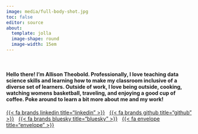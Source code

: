 ```yaml
---
image: media/full-body-shot.jpg
toc: false
editor: source
about: 
  template: jolla
  image-shape: round
  image-width: 15em
---
```



</br>

<!-- ##### A little about me -->

<!-- > Wife to a wonderful nurse {{< fa stethoscope >}} mom to two fluffy cats {{< fa cat >}} I live on the Central Coast of California {{< fa sun >}} I love to teach {{< fa school >}} expecially computing courses {{< fa code >}} I do qualitative research {{< fa pencil >}} on students' sense of belonging and identity {{< fa image-portrait >}} i love cooking {{< fa cook >}} biking {{< fa bicycle >}} wine {{< fa wine-bottle >}} coffee {{< fa mug-hot >}} traveling {{< fa plane-departure >}} and striving for balance {{< fa scale-balanced >}} I love reading and am always trying to learn something new {{< fa book-open-reader >}}
-->

::: {#bio}
::: {.cursive}
#### Hello there! I'm Allison Theobold. Professionally, I love **teaching data science** skills and learning how to make my classroom **inclusive of a diverse set of learners**. Outside of work, I love being outside, cooking, watching womens basketball, traveling, and enjoying a good cup of coffee. Poke around to learn a bit more about me and my work! 
:::
:::

::: {#landing-icons}
[{{< fa brands linkedin title="linkedin" >}}](https://www.linkedin.com/in/allison-theobold-1ba0191a8/){target="_blank"} &nbsp; [{{< fa brands github title="github" >}}](https://github.com/atheobold){target="_blank"} &nbsp; [{{< fa brands bluesky title="bluesky" >}}](https://bsky.app/profile/samcsik.bsky.social){target="_blank"} &nbsp; [{{< fa envelope title="envelope" >}}](mailto:atheobol@calpoly.edu)
:::
